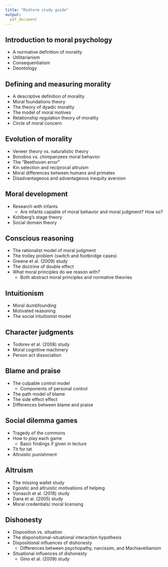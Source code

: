```yaml
---
title: "Midterm study guide"
output:  
  pdf_document
---
```


## Introduction to moral psychology

- A normative definition of morality
- Utilitarianism
- Consequentialism
- Deontology

## Defining and measuring morality
- A descriptive definition of morality
- Moral foundations theory
- The theory of dyadic morality
- The model of moral motives
- Relationship regulation theory of morality
- Circle of moral concern

## Evolution of morality
- Veneer theory vs. naturalistic theory
- Bonobos vs. chimpanzees moral behavior
- The "Beethoven error"
- Kin selection and reciprocal altruism
- Moral differences between humans and primates
- Disadvantageous and advantageous inequity aversion

## Moral development
- Research with infants
    - Are infants capable of moral behavior and moral judgment? How so?
- Kohlberg's stage theory
- Social domain theory

## Conscious reasoning
- The rationalist model of moral judgment
- The trolley problem (switch and footbridge cases)
- Greene et al. (2009) study
- The doctrine of double effect
- What moral principles do we reason with?
  - Both abstract moral principles and normative theories
  
## Intuitionism
- Moral dumbfounding
- Motivated reasoning
- The social intuitionist model

## Character judgments
- Todorev et al. (2008) study
- Moral cognitive machinery
- Person act dissociation

## Blame and praise
- The culpable control model
  - Components of personal control
- The path model of blame
- The side effect effect
- Differences between blame and praise

## Social dilemma games
- Tragedy of the commons
- How to play each game
  - Basic findings if given in lecture
- Tit for tat
- Altruistic punishment

## Altruism
- The missing wallet study
- Egoistic and altruistic motivations of helping
- Vonasch et al. (2018) study
- Dana et al. (2005) study 
- Moral credentials/ moral licensing 

## Dishonesty
- Disposition vs. situation
- The disponsitional-situational interaction hypothesis
- Dispositional influences of dishonesty
  - Differences between psychopathy, narcissim, and Machiavellianism
- Situational influences of dishonesty
  - Gino et al. (2009) study